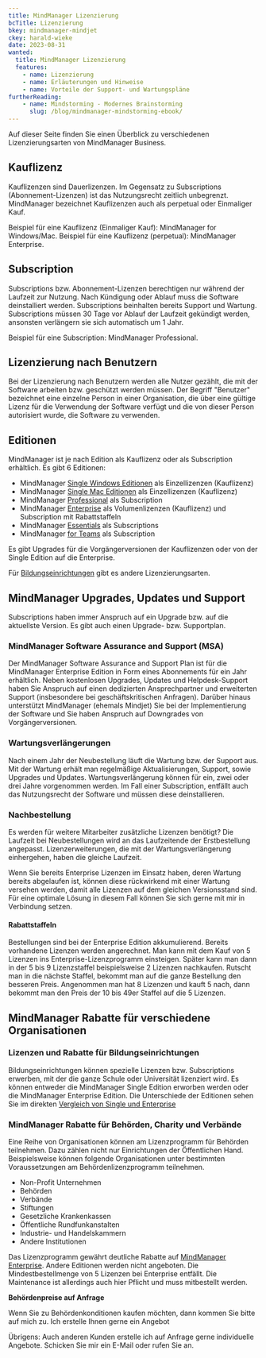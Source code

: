 ```yaml
---
title: MindManager Lizenzierung
bcTitle: Lizenzierung
bkey: mindmanager-mindjet
ckey: harald-wieke
date: 2023-08-31
wanted:
  title: MindManager Lizenzierung
  features:
    - name: Lizenzierung
    - name: Erläuterungen und Hinweise
    - name: Vorteile der Support- und Wartungspläne
furtherReading:
    - name: Mindstorming - Modernes Brainstorming
      slug: /blog/mindmanager-mindstorming-ebook/
---
```




<Intro>

Auf dieser Seite finden Sie einen Überblick zu verschiedenen Lizenzierungsarten von MindManager Business.


</Intro>

<TOC />

## Kauflizenz

Kauflizenzen sind Dauerlizenzen. Im Gegensatz zu Subscriptions (Abonnement-Lizenzen) ist das Nutzungsrecht zeitlich unbegrenzt. MindManager bezeichnet Kauflizenzen auch als perpetual oder Einmaliger Kauf.

Beispiel für eine Kauflizenz (Einmaliger Kauf): MindManager for Windows/Mac.
Beispiel für eine Kauflizenz (perpetual): MindManager Enterprise.

## Subscription

Subscriptions bzw. Abonnement-Lizenzen berechtigen nur während der Laufzeit zur Nutzung. Nach Kündigung oder Ablauf muss die Software deinstalliert werden. Subscriptions beinhalten bereits Support und Wartung. Subscriptions müssen 30 Tage vor Ablauf der Laufzeit gekündigt werden, ansonsten verlängern sie sich automatisch um 1 Jahr.


Beispiel für eine Subscription: MindManager Professional.

## Lizenzierung nach Benutzern

Bei der Lizenzierung nach Benutzern werden alle Nutzer gezählt, die mit der Software arbeiten bzw. geschützt werden müssen. Der Begriff "Benutzer" bezeichnet eine einzelne Person in einer Organisation, die über eine gültige Lizenz für die Verwendung der Software verfügt und die von dieser Person autorisiert wurde, die Software zu verwenden.

## Editionen

MindManager ist je nach Edition als Kauflizenz oder als Subscription erhältlich. Es gibt 6 Editionen:

- MindManager [Single Windows Editionen](/hersteller/mindmanager-mindjet/mindmanager-for-windows/) als Einzellizenzen (Kauflizenz)
- MindManager [Single Mac Editionen](/hersteller/mindmanager-mindjet/mindmanager-for-mac/) als Einzellizenzen (Kauflizenz)
- MindManager [Professional](/hersteller/mindmanager-mindjet/mindmanager-professional/) als Subscription
- MindManager [Enterprise](/hersteller/mindmanager-mindjet/mindmanager-enterprise/) als Volumenlizenzen (Kauflizenz) und Subscription mit Rabattstaffeln
- MindManager [Essentials](/hersteller/mindmanager-mindjet/mindmanager-essentials/) als Subscriptions
- MindManager [for Teams](/hersteller/mindmanager-mindjet/mindmanager-for-teams/) als Subscription

Es gibt Upgrades für die Vorgängerversionen der Kauflizenzen oder von der Single Edition auf die Enterprise.

<Info>

Für [Bildungseinrichtungen](#lizenzen-und-rabatte-für-bildungseinrichtungen) gibt es andere Lizenzierungsarten.

</Info>

## MindManager Upgrades, Updates und Support

Subscriptions haben immer Anspruch auf ein Upgrade bzw. auf die aktuellste Version. Es gibt auch einen Upgrade- bzw. Supportplan.


### MindManager Software Assurance and Support (MSA)

Der MindManager Software Assurance and Support Plan ist für die MindManager Enterprise Edition in Form eines Abonnements für ein Jahr erhältlich. Neben kostenlosen Upgrades, Updates und Helpdesk-Support haben Sie Anspruch auf einen dedizierten Ansprechpartner und erweiterten Support (insbesondere bei geschäftskritischen Anfragen). Darüber hinaus unterstützt MindManager (ehemals Mindjet) Sie bei der Implementierung der Software und Sie haben Anspruch auf Downgrades von Vorgängerversionen.


### Wartungsverlängerungen

Nach einem Jahr der Neubestellung läuft die Wartung bzw. der Support aus. Mit der Wartung erhält man regelmäßige Aktualisierungen, Support, sowie Upgrades und Updates. Wartungsverlängerung können für ein, zwei oder drei Jahre vorgenommen werden. Im Fall einer Subscription, entfällt auch das Nutzungsrecht der Software und müssen diese deinstallieren.


### Nachbestellung

Es werden für weitere Mitarbeiter zusätzliche Lizenzen benötigt?  Die Laufzeit bei Neubestellungen wird an das Laufzeitende der Erstbestellung angepasst. Lizenzerweiterungen, die mit der Wartungsverlängerung einhergehen, haben die gleiche Laufzeit.

<GetInTouch variant="info">

Wenn Sie bereits Enterprise Lizenzen im Einsatz haben, deren Wartung bereits abgelaufen ist, können diese rückwirkend mit einer Wartung versehen werden, damit alle Lizenzen auf dem gleichen Versionsstand sind. Für eine optimale Lösung in diesem Fall können Sie sich gerne mit mir in Verbindung setzen.

</GetInTouch>

#### Rabattstaffeln

Bestellungen sind bei der Enterprise Edition akkumulierend. Bereits vorhandene Lizenzen werden angerechnet. Man kann mit dem Kauf von 5 Lizenzen ins Enterprise-Lizenzprogramm einsteigen. Später kann man dann in der 5 bis 9 Lizenzstaffel beispielsweise 2 Lizenzen nachkaufen. Rutscht man in die nächste Staffel, bekommt man auf die ganze Bestellung den besseren Preis. Angenommen man hat 8 Lizenzen und kauft 5 nach, dann bekommt man den Preis der 10 bis 49er Staffel auf die 5 Lizenzen.

## MindManager Rabatte für verschiedene Organisationen

### Lizenzen und Rabatte für Bildungseinrichtungen

Bildungseinrichtungen können spezielle Lizenzen bzw. Subscriptions erwerben, mit der die ganze Schule oder Universität lizenziert wird. Es können entweder die MindManager Single Edition erworben werden oder die MindManager Enterprise Edition. Die Unterschiede der Editionen sehen Sie im direkten [Vergleich von Single und Enterprise](/hersteller/mindmanager-mindjet/mindmanager-single-vs-enterprise-comparsion.pdf)


### MindManager Rabatte für Behörden, Charity und Verbände

Eine Reihe von Organisationen können am Lizenzprogramm für Behörden teilnehmen. Dazu zählen nicht nur Einrichtungen der Öffentlichen Hand. Beispielsweise können folgende Organisationen unter bestimmten Voraussetzungen am Behördenlizenzprogramm teilnehmen.

<ArrowList>

- Non-Profit Unternehmen
- Behörden
- Verbände
- Stiftungen
- Gesetzliche Krankenkassen
- Öffentliche Rundfunkanstalten
- Industrie- und Handelskammern
- Andere Institutionen

</ArrowList>

Das Lizenzprogramm gewährt deutliche Rabatte auf [MindManager Enterprise](/hersteller/mindmanager-mindjet/mindmanager-enterprise/). Andere Editionen werden nicht angeboten. Die Mindestbestellmenge von 5 Lizenzen bei Enterprise entfällt. Die Maintenance ist allerdings auch hier Pflicht und muss mitbestellt werden.


<GetInTouch theme="light">

**Behördenpreise auf Anfrage**

Wenn Sie zu Behördenkonditionen kaufen möchten, dann kommen Sie bitte auf mich zu. Ich erstelle Ihnen gerne ein Angebot

Übrigens: Auch anderen Kunden erstelle ich auf Anfrage gerne individuelle Angebote. Schicken Sie mir ein E-Mail oder rufen Sie an.

</GetInTouch>
